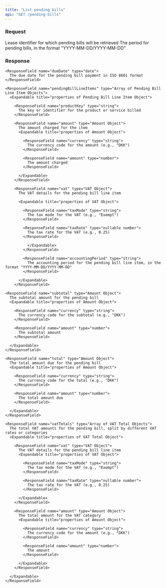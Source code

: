 ```yaml
---
title: "List pending bills"
api: "GET /pending-bills"
---
```


### Request

<ParamField query="leaseId" type="string" required>
  Lease identifier for which pending bills will be retrieved
</ParamField>

<ParamField query="period" type="string" required>
  The period for pending bills, in the format "YYYY-MM-DD/YYYY-MM-DD"
</ParamField>

### Response

<ResponseField name="bills" type="Array of Bill Objects">
  <Expandable title="properties of Bill Objects">

    <ResponseField name="dueDate" type="date">
      The due date for the pending bill payment in ISO 8601 format
    </ResponseField>

    <ResponseField name="pendingBillLineItems" type="Array of Pending Bill Line Item Objects">
      <Expandable title="properties of Pending Bill Line Item Object">

        <ResponseField name="productKey" type="string">
          The key or identifier for the product or service billed
        </ResponseField>

        <ResponseField name="amount" type="Amount Object">
          The amount charged for the item
          <Expandable title="properties of Amount Object">

            <ResponseField name="currency" type="string">
              The currency code for the amount (e.g., "DKK")
            </ResponseField>

            <ResponseField name="amount" type="number">
              The amount charged
            </ResponseField>

          </Expandable>
        </ResponseField>

        <ResponseField name="vat" type="VAT Object">
          The VAT details for the pending bill line item

          <Expandable title="properties of VAT Object">

            <ResponseField name="taxMode" type="string">
              The tax mode for the VAT (e.g., "Exempt")
            </ResponseField>

            <ResponseField name="taxRate" type="nullable number">
              The tax rate for the VAT (e.g., 0.25)
            </ResponseField>

              </Expandable>
            </ResponseField>

            <ResponseField name="accountingPeriod" type="string">
              The accounting period for the pending bill line item, in the format "YYYY-MM-DD/YYYY-MM-DD"
            </ResponseField>

          </Expandable>
        </ResponseField>

    <ResponseField name="subtotal" type="Amount Object">
      The subtotal amount for the pending bill
      <Expandable title="properties of Amount Object">

        <ResponseField name="currency" type="string">
          The currency code for the subtotal (e.g., "DKK")
        </ResponseField>

        <ResponseField name="amount" type="number">
          The subtotal amount
        </ResponseField>

      </Expandable>
    </ResponseField>

    <ResponseField name="total" type="Amount Object">
      The total amount due for the pending bill
      <Expandable title="properties of Amount Object">

        <ResponseField name="currency" type="string">
          The currency code for the total (e.g., "DKK")
        </ResponseField>

        <ResponseField name="amount" type="number">
          The total amount due
        </ResponseField>

      </Expandable>
    </ResponseField>

    <ResponseField name="vatTotals" type="Array of VAT Total Objects">
      The total VAT amounts for the pending bill, split by different VAT rates or categories
      <Expandable title="properties of VAT Total Object">

        <ResponseField name="vat" type="VAT Object">
          The VAT details for the pending bill line item
          <Expandable title="properties of VAT Object">

            <ResponseField name="taxMode" type="string">
              The tax mode for the VAT (e.g., "Exempt")
            </ResponseField>

            <ResponseField name="taxRate" type="nullable number">
              The tax rate for the VAT (e.g., 0.25)
            </ResponseField>

          </Expandable>
        </ResponseField>

        <ResponseField name="amount" type="Amount Object">
          The total amount for the VAT category
          <Expandable title="properties of Amount Object">

            <ResponseField name="currency" type="string">
              The currency code for the amount (e.g., "DKK")
            </ResponseField>

            <ResponseField name="amount" type="number">
              The amount
            </ResponseField>

          </Expandable>
        </ResponseField>

      </Expandable>
    </ResponseField>

  </Expandable>
</ResponseField>
